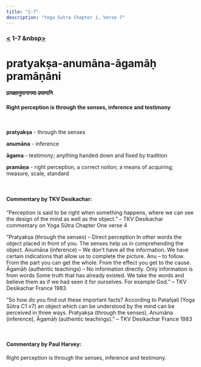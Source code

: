 ```yaml
---
title: "1-7"
description: "Yoga Sutra Chapter 1, Verse 7"
---
```


### [<](/Chapter-1/1-6/) 1-7 &nbsp[>](/Chapter-1/1-8/)

# pratyakṣa-anumāna-āgamāḥ pramāṇāni

#### प्रत्यक्षानुमानागमाः प्रमाणानि

#### Right perception is through the senses, inference and testimony

<br />

**pratyakṣa** - through the senses <br />

**anumāna** - inference <br />

**āgama** - testimony; anything handed down and fixed by tradition <br />

**pramāṇa** - right perception, a correct notion; a means of acquiring; measure, scale, standard<br />

<br />

#### Commentary by TKV Desikachar:

“Perception is said to be right when something happens,
where we can see the design of the mind as well as the object.”
– TKV Desikachar commentary on Yoga Sūtra Chapter One verse 4

“Pratyakṣa (through the senses) – Direct perception
In other words the object placed in front of you.
The senses help us in comprehending the object.
Anumāna (inference) – We don’t have all the information.
We have certain indications that allow us to complete the picture.
Anu – to follow.
From the part you can get the whole.
From the effect you get to the cause.
Āgamāḥ (authentic teachings) – No information directly.
Only information is from words
Some truth that has already existed.
We take the words and believe them as if we had seen it for ourselves.
For example God.”
– TKV Desikachar France 1983

“So how do you find out these important facts?
According to Patañjali (Yoga Sūtra C1 v7) an object which can be understood by the mind can be perceived in three ways.
Pratyakṣa (through the senses),
Anumāna (inference),
Āgamāḥ (authentic teachings).”
– TKV Desikachar France 1983

<br />

#### Commentary by Paul Harvey:

Right perception is through the
senses,
inference and
testimony.

